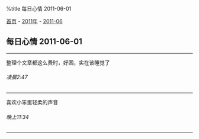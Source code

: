 %title 每日心情 2011-06-01

[[../../../index|首页]] - [[../index|2011年]] - [[index|2011-06]]
==每日心情 2011-06-01==
----
整理个文章都这么费时，好困，实在该睡觉了
======凌晨2:47======
----
喜欢小笨蛋轻柔的声音
======晚上11:34======
----
